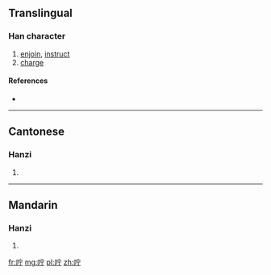 {{also|嚀}}
==Translingual==

===Han character===
{{Han char|rn=30|rad=口|as=05|sn=8|four=|canj=口十一弓 (RJMN)}}

# [[enjoin]], [[instruct]]
# [[charge]]

====References====
* {{Han ref|kx=0185.211|hdz=10608.100|uh=549B|ud=21659}}

----

==Cantonese==

===Hanzi===
{{yue-hanzi|jyut=|y=ning4|tra=嚀}}

# {{defn|lang=yue|sort=口05}}

----

==Mandarin==

===Hanzi===
{{cmn-hanzi|tra=嚀|pin=[[níng]] ([[ning2]])|wg=ning<sup>2</sup>}}

# {{defn|lang=cmn|sort=口05}}

[[fr:咛]]
[[mg:咛]]
[[pl:咛]]
[[zh:咛]]